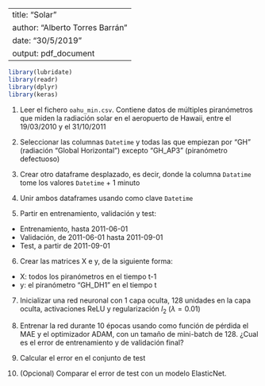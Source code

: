 ------
title: "Solar"
author: "Alberto Torres Barrán"
date: "30/5/2019"
output: pdf_document
---

```r
library(lubridate)
library(readr)
library(dplyr)
library(keras)
```

1. Leer el fichero `oahu_min.csv`. Contiene datos de múltiples piranómetros que miden la radiación solar en el aeropuerto de Hawaii, entre el 19/03/2010 y el 31/10/2011

2. Seleccionar las columnas `Datetime` y todas las que empiezan por "GH" (radiación "Global Horizontal") excepto "GH_AP3" (piranómetro defectuoso)

3. Crear otro dataframe desplazado, es decir, donde la columna `Datatime` tome los valores `Datetime` + 1 minuto 

4. Unir ambos dataframes usando como clave `Datetime`

5. Partir en entrenamiento, validación y test:

  * Entrenamiento, hasta 2011-06-01
  * Validación, de 2011-06-01 hasta 2011-09-01
  * Test, a partir de 2011-09-01

6. Crear las matrices X e y, de la siguiente forma:

  * X: todos los piranómetros en el tiempo t-1
  * y: el piranómetro "GH_DH1" en el tiempo t

7. Inicializar una red neuronal con 1 capa oculta, 128 unidades en la capa oculta, activaciones ReLU y regularización $l_2$ ($\lambda = 0.01$)

8. Entrenar la red durante 10 épocas usando como función de pérdida el MAE y el optimizador ADAM, con un tamaño de mini-batch de 128. ¿Cual es el error de entrenamiento y de validación final?

9. Calcular el error en el conjunto de test

10. (Opcional) Comparar el error de test con un modelo ElasticNet.
